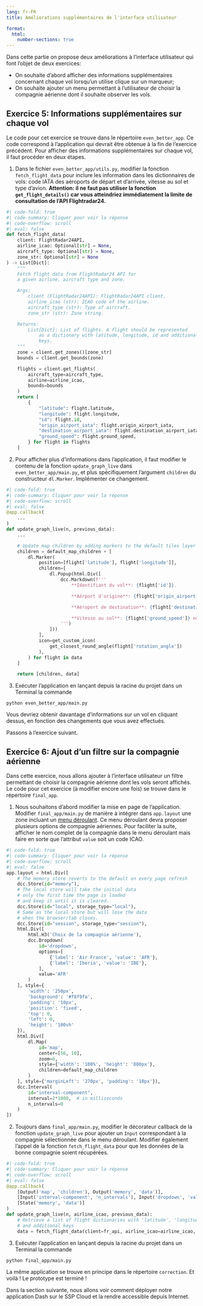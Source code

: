 ```yaml
---
lang: fr-FR
title: Améliorations supplémentaires de l'interface utilisateur

format:
  html:
    number-sections: true
---
```


Dans cette partie on propose deux améliorations à l'interface utilisateur qui font l'objet de deux exercices:

- On souhaite d'abord afficher des informations supplémentaires concernant chaque vol lorsqu'un utilise clique sur un marqueur;
- On souhaite ajouter un menu permettant à l'utilisateur de choisir la compagnie aérienne dont il souhaite observer les vols.

::: {.callout-tip collapse="false" icon=false}
## `<i class="bi bi-book"></i>`{=html} Exercice 5: Informations supplémentaires sur chaque vol

Le code pour cet exercice se trouve dans le répertoire `even_better_app`. Ce code correspond à l'application qui devrait être obtenue à la fin de l'exercice précédent. Pour afficher des informations supplémentaires sur chaque vol, il faut procéder en deux étapes.

1. Dans le fichier `even_better_app/utils.py`, modifier la fonction `fetch_flight_data` pour inclure les information dans les dictionnaires de vols: code IATA des aéroports de départ et d'arrivée, vitesse au sol et type d'avion. __Attention: il ne faut pas utiliser la fonction `get_flight_details()` car vous atteindriez immédiatement la limite de consultation de l'API Flightradar24.__

```python
#| code-fold: true
#| code-summary: Cliquer pour voir la réponse
#| code-overflow: scroll
#| eval: false
def fetch_flight_data(
    client: FlightRadar24API,
    airline_icao: Optional[str] = None,
    aircraft_type: Optional[str] = None,
    zone_str: Optional[str] = None
) -> List[Dict]:
    """
    Fetch flight data from FlightRadar24 API for
    a given airline, aircraft type and zone.

    Args:
        client (FlightRadar24API): FlightRadar24API client.
        airline_icao (str): ICAO code of the airline.
        aircraft_type (str): Type of aircraft.
        zone_str (str): Zone string.

    Returns:
        List[Dict]: List of flights. A flight should be represented
            as a dictionary with latitude, longitude, id and additional
            keys.
    """
    zone = client.get_zones()[zone_str]
    bounds = client.get_bounds(zone)

    flights = client.get_flights(
        aircraft_type=aircraft_type,
        airline=airline_icao,
        bounds=bounds
    )
    return [
        {
            "latitude": flight.latitude,
            "longitude": flight.longitude,
            "id": flight.id,
            "origin_airport_iata": flight.origin_airport_iata,
            "destination_airport_iata": flight.destination_airport_iata,
            "ground_speed": flight.ground_speed,
        } for flight in flights
    ]
```

2. Pour afficher plus d'informations dans l'application, il faut modifier le contenu de la fonction `update_graph_live` dans `even_better_app/main.py`, et plus spécifiquement l'argument `children` du constructeur `dl.Marker`. Implémenter ce changement.

```python
#| code-fold: true
#| code-summary: Cliquer pour voir la réponse
#| code-overflow: scroll
#| eval: false
@app.callback(
    ...
)
def update_graph_live(n, previous_data):
    ...

    # Update map children by adding markers to the default tiles layer
    children = default_map_children + [
        dl.Marker(
            position=[flight['latitude'], flight['longitude']],
            children=[
                dl.Popup(html.Div([
                    dcc.Markdown(f'''
                        **Identifiant du vol**: {flight['id']}.

                        **Aérport d'origine**: {flight['origin_airport_iata']}.

                        **Aéroport de destination**: {flight['destination_airport_iata']}.

                        **Vitesse au sol**: {flight['ground_speed']} noeuds.
                    ''')
                ]))
            ],
            icon=get_custom_icon(
                get_closest_round_angle(flight['rotation_angle'])
            ),
        ) for flight in data
    ]

    return [children, data]
```

3. Exécuter l'application en lançant depuis la racine du projet dans un Terminal la commande
```
python even_better_app/main.py
```

Vous devriez obtenir davantage d'informations sur un vol en cliquant dessus, en fonction des changements que vous avez effectués.

:::

Passons à l'exercice suivant.

::: {.callout-tip collapse="false" icon=false}
## `<i class="bi bi-book"></i>`{=html} Exercice 6: Ajout d'un filtre sur la compagnie aérienne

Dans cette exercice, nous allons ajouter à l'interface utilisateur un filtre permettant de choisir la compagnie aérienne dont les vols seront affichés. Le code pour cet exercice (à modifier encore une fois) se trouve dans le répertoire `final_app`.

1. Nous souhaitons d'abord modifier la mise en page de l'application. Modifier `final_app/main.py` de manière à intégrer dans `app.layout` une zone incluant un [menu déroulant](https://dash.plotly.com/dash-core-components/dropdown). Ce menu déroulant devra proposer plusieurs options de compagnie aériennes. Pour faciliter la suite, afficher le nom complet de la compagnie dans le menu déroulant mais faire en sorte que l'attribut `value` soit un code ICAO.

```python
#| code-fold: true
#| code-summary: Cliquer pour voir la réponse
#| code-overflow: scroll
#| eval: false
app.layout = html.Div([
    # The memory store reverts to the default on every page refresh
    dcc.Store(id="memory"),
    # The local store will take the initial data
    # only the first time the page is loaded
    # and keep it until it is cleared.
    dcc.Store(id="local", storage_type="local"),
    # Same as the local store but will lose the data
    # when the browser/tab closes.
    dcc.Store(id="session", storage_type="session"),
    html.Div([
        html.H3('Choix de la compagnie aérienne'),
        dcc.Dropdown(
            id='dropdown',
            options=[
                {'label': 'Air France', 'value': 'AFR'},
                {'label': 'Iberia', 'value': 'IBE'},
            ],
            value='AFR'
        )
    ], style={
        'width': '250px',
        'background': '#f8f9fa',
        'padding': '10px',
        'position': 'fixed',
        'top': 0,
        'left': 0,
        'height': '100vh'
    }),
    html.Div([
        dl.Map(
            id='map',
            center=[56, 10],
            zoom=6,
            style={'width': '100%', 'height': '800px'},
            children=default_map_children
        )
    ], style={'marginLeft': '270px', 'padding': '10px'}),
    dcc.Interval(
        id="interval-component",
        interval=2*1000,  # in milliseconds
        n_intervals=0
    )
])
```

2. Toujours dans `final_app/main.py`, modifier le décorateur callback de la fonction `update_graph_live` pour ajouter un `Input` correspondant à la compagnie sélectionnée dans le menu déroulant. Modifier également l'appel de la fonction `fetch_flight_data` pour que les données de la bonne compagnie soient récupérées.

```python
#| code-fold: true
#| code-summary: Cliquer pour voir la réponse
#| code-overflow: scroll
#| eval: false
@app.callback(
    [Output('map', 'children'), Output('memory', 'data')],
    [Input('interval-component', 'n_intervals'), Input('dropdown', 'value')],
    [State('memory', 'data')]
)
def update_graph_live(n, airline_icao, previous_data):
    # Retrieve a list of flight dictionaries with 'latitude', 'longitude', 'id'
    # and additional keys
    data = fetch_flight_data(client=fr_api, airline_icao=airline_icao, zone_str="europe")
```

3. Exécuter l'application en lançant depuis la racine du projet dans un Terminal la commande
```
python final_app/main.py
```

La même application se trouve en principe dans le répertoire `correction`. Et voilà ! Le prototype est terminé ! 

:::

Dans la section suivante, nous allons voir comment déployer notre application Dash sur le SSP Cloud et la rendre accessible depuis Internet.
